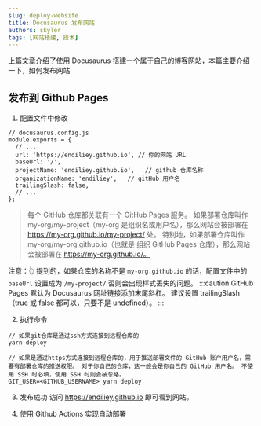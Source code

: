 ```yaml
---
slug: deploy-website
title: Docusaurus 发布网站
authors: skyler
tags: [网站搭建, 技术]
---
```


上篇文章介绍了使用 Docusaurus 搭建一个属于自己的博客网站，本篇主要介绍一下，如何发布网站

<!--truncate-->

## 发布到 Github Pages

1. 配置文件中修改

```shell
// docusaurus.config.js
module.exports = {
  // ...
  url: 'https://endiliey.github.io', // 你的网站 URL
  baseUrl: '/',
  projectName: 'endiliey.github.io',   // github 仓库名称
  organizationName: 'endiliey',   // gitHub 用户名
  trailingSlash: false,
  // ...
};
```

> 每个 GitHub 仓库都关联有一个 GitHub Pages 服务。 如果部署仓库叫作 my-org/my-project（my-org 是组织名或用户名），那么网站会被部署在 https://my-org.github.io/my-project/ 处。 特别地，如果部署仓库叫作 my-org/my-org.github.io（也就是 组织 GitHub Pages 仓库），那么网站会被部署在 https://my-org.github.io/。

注意：👆 提到的，如果仓库的名称不是 `my-org.github.io` 的话，配置文件中的 `baseUrl` 设置成为 `/my-project/` 否则会出现样式丢失的问题。
:::caution
GitHub Pages 默认为 Docusaurus 网址链接添加末尾斜杠。 建议设置 trailingSlash（true 或 false 都可以，只要不是 undefined）。
:::

2. 执行命令

```shell
// 如果git仓库是通过ssh方式连接到远程仓库的
yarn deploy

// 如果是通过https方式连接到远程仓库的，用于推送部署文件的 GitHub 账户用户名，需要有部署仓库的推送权限。 对于你自己的仓库，这一般会是你自己的 GitHub 用户名。 不使用 SSH 时必填，使用 SSH 时则会被忽略。
GIT_USER=<GITHUB_USERNAME> yarn deploy
```

3. 发布成功
   访问 https://endiliey.github.io 即可看到网站。

4. 使用 Github Actions 实现自动部署
